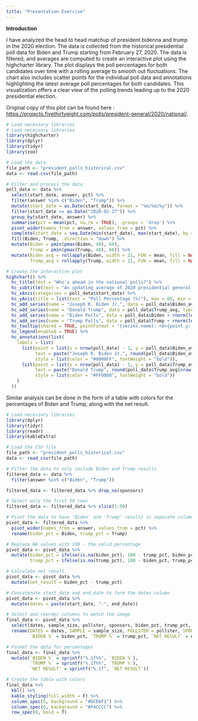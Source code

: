 ```yaml
---
title: "Presentation Exercise"
---
```


**Introduction**

I have analyzed the head to head matchup of president bidenna and trump in the 2020 election. The data is collected from the historical presidential poll data for Biden and Trump starting from February 27, 2020. The data is filtered, and averages are computed to create an interactive plot using the highcharter library. The plot displays the poll percentages for both candidates over time with a rolling average to smooth out fluctuations. The chart also includes scatter points for the individual poll data and annotations highlighting the latest average poll percentages for both candidates. This visualization offers a clear view of the polling trends leading up to the 2020 presidential election.

Original copy of this plot can be found here : <a href="https://projects.fivethirtyeight.com/polls/president-general/2020/national/">https://projects.fivethirtyeight.com/polls/president-general/2020/national/</a>. 

```r
# Load necessary libraries
# Load necessary libraries
library(highcharter)
library(dplyr)
library(tidyr)
library(zoo)

# Load the data
file_path <- "president_polls_historical.csv"
data <- read.csv(file_path)

# Filter and process the data
poll_data <- data %>%
  select(start_date, answer, pct) %>%
  filter(answer %in% c("Biden", "Trump")) %>%
  mutate(start_date = as.Date(start_date, format = "%m/%d/%y")) %>%
  filter(start_date >= as.Date("2020-02-27")) %>%
  group_by(start_date, answer) %>%
  summarise(pct = mean(pct, na.rm = TRUE), .groups = 'drop') %>%
  pivot_wider(names_from = answer, values_from = pct) %>%
  complete(start_date = seq.Date(min(start_date), max(start_date), by = "day")) %>%
  fill(Biden, Trump, .direction = "down") %>%
  mutate(Biden = pmin(pmax(Biden, 40), 60),
         Trump = pmin(pmax(Trump, 40), 60)) %>%
  mutate(Biden_avg = rollapply(Biden, width = 21, FUN = mean, fill = NA, align = "center"),
         Trump_avg = rollapply(Trump, width = 21, FUN = mean, fill = NA, align = "center"))

# Create the interactive plot
highchart() %>%
  hc_title(text = "Who's ahead in the national polls?") %>%
  hc_subtitle(text = "An updating average of 2020 presidential general election polls, accounting for each poll’s quality, sample size and recency") %>%
  hc_xAxis(categories = poll_data$start_date) %>%
  hc_yAxis(title = list(text = "Poll Percentage (%)"), max = 60, min = 40) %>%
  hc_add_series(name = "Joseph R. Biden Jr.", data = poll_data$Biden_avg, type = "line", color = "#0000FF") %>%
  hc_add_series(name = "Donald Trump", data = poll_data$Trump_avg, type = "line", color = "#FF0000") %>%
  hc_add_series(name = "Biden Polls", data = poll_data$Biden + rnorm(length(poll_data$Biden), sd = 2), type = "scatter", color = "#0000FF", marker = list(radius = 2, symbol = "circle")) %>%
  hc_add_series(name = "Trump Polls", data = poll_data$Trump + rnorm(length(poll_data$Trump), sd = 2), type = "scatter", color = "#FF0000", marker = list(radius = 2, symbol = "circle")) %>%
  hc_tooltip(shared = TRUE, pointFormat = "{series.name}: <b>{point.y:.1f}%</b><br/>") %>%
  hc_legend(enabled = TRUE) %>%
  hc_annotations(list(
    labels = list(
      list(point = list(x = nrow(poll_data) - 1, y = poll_data$Biden_avg[nrow(poll_data)]),
           text = paste("Joseph R. Biden Jr.", round(poll_data$Biden_avg[nrow(poll_data)], 1), "%"), 
           style = list(color = "#0000FF", fontWeight = "bold")),
      list(point = list(x = nrow(poll_data) - 1, y = poll_data$Trump_avg[nrow(poll_data)]),
           text = paste("Donald Trump", round(poll_data$Trump_avg[nrow(poll_data)], 1), "%"), 
           style = list(color = "#FF0000", fontWeight = "bold"))
    )
  ))

```

Similar analysis can be done in the form of a table with colors for the percentages of Biden and Trump, along with the net result.

```r
# Load necessary libraries
library(dplyr)
library(tidyr)
library(readr)
library(kableExtra)

# Load the CSV file
file_path <- "president_polls_historical.csv"
data <- read_csv(file_path)

# Filter the data to only include Biden and Trump results
filtered_data <- data %>% 
  filter(answer %in% c("Biden", "Trump"))

filtered_data <- filtered_data %>% drop_na(sponsors)

# Select only the first 50 rows
filtered_data <- filtered_data %>% slice(1:50)

# Pivot the data to have 'Biden' and 'Trump' results in separate columns
pivot_data <- filtered_data %>% 
  pivot_wider(names_from = answer, values_from = pct) %>% 
  rename(biden_pct = Biden, trump_pct = Trump)

# Replace NA values with 100 - the valid percentage
pivot_data <- pivot_data %>%
  mutate(biden_pct = ifelse(is.na(biden_pct), 100 - trump_pct, biden_pct),
         trump_pct = ifelse(is.na(trump_pct), 100 - biden_pct, trump_pct))

# Calculate net result
pivot_data <- pivot_data %>%
  mutate(net_result = biden_pct - trump_pct)

# Concatenate start_date and end_date to form the dates column
pivot_data <- pivot_data %>%
  mutate(dates = paste(start_date, "-", end_date))

# Select and reorder columns to match the image
final_data <- pivot_data %>%
  select(dates, sample_size, pollster, sponsors, biden_pct, trump_pct, net_result) %>%
  rename(DATES = dates, SAMPLE = sample_size, POLLSTER = pollster, SPONSOR = sponsors,
         `BIDEN %` = biden_pct, `TRUMP %` = trump_pct, `NET RESULT` = net_result)

# Format the data for percentages
final_data <- final_data %>%
  mutate(`BIDEN %` = sprintf("%.1f%%", `BIDEN %`),
         `TRUMP %` = sprintf("%.1f%%", `TRUMP %`),
         `NET RESULT` = sprintf("%.1f", `NET RESULT`))

# Create the table with colors
final_data %>%
  kbl() %>%
  kable_styling(full_width = F) %>%
  column_spec(5, background = "#DCE6F1") %>%
  column_spec(6, background = "#F4CCCC") %>%
  row_spec(0, bold = T)



```